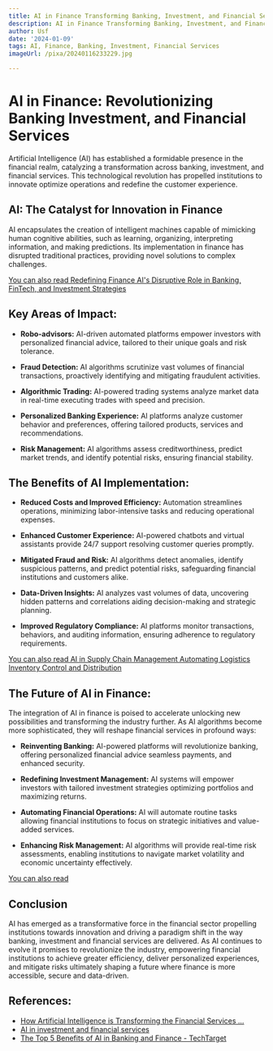 ```yaml
---
title: AI in Finance Transforming Banking, Investment, and Financial Services
description: AI in Finance Transforming Banking, Investment, and Financial Services
author: Usf
date: '2024-01-09'
tags: AI, Finance, Banking, Investment, Financial Services
imageUrl: /pixa/20240116233229.jpg

---
```

# AI in Finance: Revolutionizing Banking Investment, and Financial Services

Artificial Intelligence (AI) has established  a formidable presence in the financial  realm,  catalyzing a  transformation across banking, investment, and financial services. This technological revolution has propelled institutions to innovate optimize operations and redefine the customer experience.

## AI: The Catalyst for Innovation in Finance

AI encapsulates the creation of intelligent  machines capable of mimicking human cognitive abilities, such as learning, organizing, interpreting information, and making predictions.  Its implementation in  finance has disrupted traditional  practices, providing novel solutions to complex challenges.

[You  can also read Redefining Finance AI's  Disruptive Role in Banking, FinTech, and Investment Strategies](Redefining%20Finance%20AI%27s%20Disruptive%20Role%20in%20Banking%2C%20FinTech%2C%20and%20Investment%20Strategies)


## Key Areas of  Impact:

* **Robo-advisors:** AI-driven automated platforms empower investors with personalized financial advice, tailored to their unique goals and risk tolerance.

* **Fraud Detection:** AI algorithms scrutinize vast volumes of financial transactions, proactively identifying and mitigating fraudulent  activities.

* **Algorithmic Trading:** AI-powered trading  systems analyze market data in real-time executing  trades with speed and precision.

* **Personalized  Banking Experience:** AI platforms analyze  customer behavior and preferences, offering tailored products, services and recommendations.

* **Risk  Management:** AI algorithms assess  creditworthiness, predict market trends, and identify potential risks, ensuring financial stability.

## The Benefits of AI Implementation:

* **Reduced Costs  and Improved Efficiency:** Automation streamlines operations,  minimizing labor-intensive tasks and reducing operational expenses.

* **Enhanced Customer  Experience:** AI-powered chatbots and virtual assistants provide 24/7 support resolving customer  queries promptly.

* **Mitigated Fraud and Risk:** AI algorithms detect anomalies, identify suspicious patterns, and  predict potential risks,  safeguarding financial institutions and customers alike.

* **Data-Driven Insights:** AI analyzes vast volumes of data, uncovering hidden patterns and correlations aiding  decision-making  and strategic planning.

* **Improved Regulatory Compliance:**  AI platforms monitor transactions, behaviors,  and auditing information, ensuring adherence to  regulatory requirements.

[You can also read AI in Supply Chain Management Automating Logistics Inventory Control and  Distribution](AI%20in%20Supply%20Chain%20Management%20Automating%20Logistics%2C%20Inventory%20Control%2C%20and%20Distribution)


## The Future of AI in Finance:

The integration of AI  in finance is poised to accelerate unlocking new possibilities and transforming the industry further. As AI algorithms become more  sophisticated, they will reshape financial services in profound ways:

* **Reinventing Banking:** AI-powered platforms will revolutionize banking, offering personalized financial advice seamless payments, and enhanced security.

* **Redefining Investment Management:** AI systems will empower investors with  tailored  investment strategies optimizing portfolios and maximizing returns.

* **Automating Financial Operations:**  AI will automate routine tasks allowing  financial institutions  to focus on strategic initiatives and value-added services.

* **Enhancing Risk  Management:** AI algorithms will  provide real-time risk assessments, enabling institutions to navigate market volatility and economic  uncertainty effectively.

[You can also  read ]()


##  Conclusion

AI  has emerged as a transformative force in the  financial sector propelling institutions towards innovation and driving a paradigm shift in the way banking, investment and financial services  are delivered. As AI continues to evolve it promises to revolutionize the industry, empowering financial institutions to achieve greater efficiency, deliver personalized experiences, and mitigate risks ultimately shaping a future  where finance is more accessible, secure and data-driven.

## References:
- [How Artificial Intelligence is Transforming the Financial Services ...](https://www.deloitte.com/ng/en/services/risk-advisory/services/how-artificial-intelligence-is-transforming-the-financial-services-industry.html)
- [AI in investment and financial services](https://www.ft.com/content/da0f4df3-72bd-481d-a3c1-222a406e7ba2)
- [The Top 5 Benefits of AI in Banking and Finance - TechTarget](https://www.techtarget.com/searchenterpriseai/feature/AI-in-banking-industry-brings-operational-improvements)
